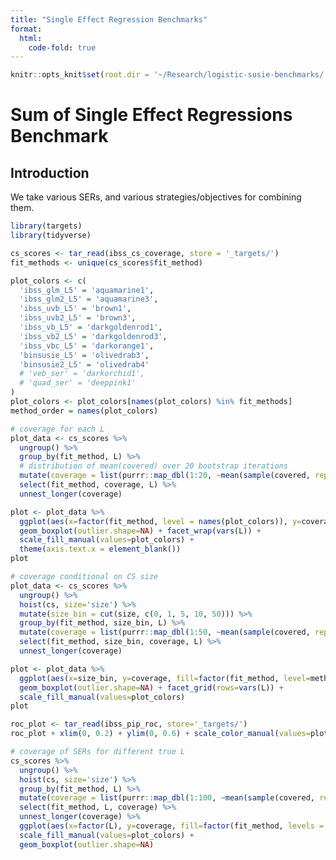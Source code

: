 ```yaml
---
title: "Single Effect Regression Benchmarks"
format:
  html: 
    code-fold: true
---
```


```r
knitr::opts_knit$set(root.dir = '~/Research/logistic-susie-benchmarks/')
```

# Sum of Single Effect Regressions Benchmark

## Introduction

We take various SERs, and various strategies/objectives for combining them.

```r
library(targets)
library(tidyverse)

cs_scores <- tar_read(ibss_cs_coverage, store = '_targets/')
fit_methods <- unique(cs_scores$fit_method)

plot_colors <- c(
  'ibss_glm_L5' = 'aquamarine1', 
  'ibss_glm2_L5' = 'aquamarine3', 
  'ibss_uvb_L5' = 'brown1', 
  'ibss_uvb2_L5' = 'brown3', 
  'ibss_vb_L5' = 'darkgoldenrod1', 
  'ibss_vb2_L5' = 'darkgoldenrod3',
  'ibss_vbc_L5' = 'darkorange1',
  'binsusie_L5' = 'olivedrab3',
  'binsusie2_L5' = 'olivedrab4'
  # 'veb_ser' = 'darkorchid1',
  # 'quad_ser' = 'deeppink1'
)
plot_colors <- plot_colors[names(plot_colors) %in% fit_methods]
method_order = names(plot_colors)

# coverage for each L
plot_data <- cs_scores %>%
  ungroup() %>%
  group_by(fit_method, L) %>%
  # distribution of mean(covered) over 20 bootstrap iterations
  mutate(coverage = list(purrr::map_dbl(1:20, ~mean(sample(covered, replace = T))))) %>%
  select(fit_method, coverage, L) %>%
  unnest_longer(coverage)
```

```r
plot <- plot_data %>%
  ggplot(aes(x=factor(fit_method, level = names(plot_colors)), y=coverage, fill=fit_method)) +
  geom_boxplot(outlier.shape=NA) + facet_wrap(vars(L)) +
  scale_fill_manual(values=plot_colors) +
  theme(axis.text.x = element_blank())
plot
```



```r
# coverage conditional on CS size
plot_data <- cs_scores %>%
  ungroup() %>%
  hoist(cs, size='size') %>%
  mutate(size_bin = cut(size, c(0, 1, 5, 10, 50))) %>%
  group_by(fit_method, size_bin, L) %>%
  mutate(coverage = list(purrr::map_dbl(1:50, ~mean(sample(covered, replace = T))))) %>%
  select(fit_method, size_bin, coverage, L) %>%
  unnest_longer(coverage)

plot <- plot_data %>% 
  ggplot(aes(x=size_bin, y=coverage, fill=factor(fit_method, level=method_order))) +
  geom_boxplot(outlier.shape=NA) + facet_grid(rows=vars(L)) +
  scale_fill_manual(values=plot_colors)
plot
```


```r
roc_plot <- tar_read(ibss_pip_roc, store='_targets/')
roc_plot + xlim(0, 0.2) + ylim(0, 0.6) + scale_color_manual(values=plot_colors)
```

```r
# coverage of SERs for different true L
cs_scores %>%
  ungroup() %>%
  hoist(cs, size='size') %>%
  group_by(fit_method, L) %>%
  mutate(coverage = list(purrr::map_dbl(1:100, ~mean(sample(covered, replace = T))))) %>%
  select(fit_method, L, coverage) %>%
  unnest_longer(coverage) %>%
  ggplot(aes(x=factor(L), y=coverage, fill=factor(fit_method, levels = method_order))) +
  scale_fill_manual(values=plot_colors) + 
  geom_boxplot(outlier.shape=NA)
```
